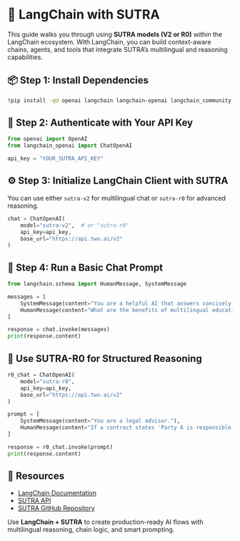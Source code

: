 
# 🔗 LangChain with SUTRA

This guide walks you through using **SUTRA models (V2 or R0)** within the LangChain ecosystem. With LangChain, you can build context-aware chains, agents, and tools that integrate SUTRA’s multilingual and reasoning capabilities.

## 📦 Step 1: Install Dependencies

```bash
!pip install -qU openai langchain langchain-openai langchain_community
```

## 🔐 Step 2: Authenticate with Your API Key

```python
from openai import OpenAI
from langchain_openai import ChatOpenAI

api_key = "YOUR_SUTRA_API_KEY"
```

## ⚙️ Step 3: Initialize LangChain Client with SUTRA

You can use either `sutra-v2` for multilingual chat or `sutra-r0` for advanced reasoning.

```python
chat = ChatOpenAI(
    model="sutra-v2",  # or "sutra-r0"
    api_key=api_key,
    base_url="https://api.two.ai/v2"
)
```

## 💬 Step 4: Run a Basic Chat Prompt

```python
from langchain.schema import HumanMessage, SystemMessage

messages = [
    SystemMessage(content="You are a helpful AI that answers concisely."),
    HumanMessage(content="What are the benefits of multilingual education?")
]

response = chat.invoke(messages)
print(response.content)
```

## 🧠 Use SUTRA-R0 for Structured Reasoning

```python
r0_chat = ChatOpenAI(
    model="sutra-r0",
    api_key=api_key,
    base_url="https://api.two.ai/v2"
)

prompt = [
    SystemMessage(content="You are a legal advisor."),
    HumanMessage(content="If a contract states 'Party A is responsible unless Party B provides notice,' who is liable?")
]

response = r0_chat.invoke(prompt)
print(response.content)
```

## 📎 Resources

- [LangChain Documentation](https://docs.langchain.com/)
- [SUTRA API](https://www.two.ai/sutra/api)
- [SUTRA GitHub Repository](https://github.com/sutra-dev/sutra-cookbook)

Use **LangChain + SUTRA** to create production-ready AI flows with multilingual reasoning, chain logic, and smart prompting.
